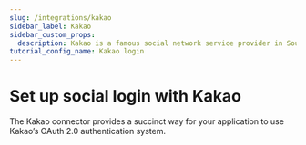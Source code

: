 ```yaml
---
slug: /integrations/kakao
sidebar_label: Kakao
sidebar_custom_props:
  description: Kakao is a famous social network service provider in South Korea.
tutorial_config_name: Kakao login
---
```




# Set up social login with Kakao

The Kakao connector provides a succinct way for your application to use Kakao’s OAuth 2.0 authentication system.

<GuideTip />

<Integration />
